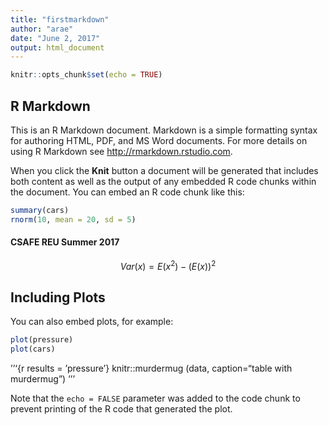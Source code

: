 ---
title: "firstmarkdown"
author: "arae"
date: "June 2, 2017"
output: html_document
---

```{r setup, include=FALSE}
knitr::opts_chunk$set(echo = TRUE)
```

## R Markdown

This is an R Markdown document. Markdown is a simple formatting syntax for authoring HTML, PDF, and MS Word documents. For more details on using R Markdown see <http://rmarkdown.rstudio.com>.

When you click the **Knit** button a document will be generated that includes both content as well as the output of any embedded R code chunks within the document. You can embed an R code chunk like this:

```{r cars}
summary(cars)
rnorm(10, mean = 20, sd = 5)
```


#### CSAFE REU Summer 2017
$$Var(x)=E(x^2)-(E(x))^2$$


## Including Plots

You can also embed plots, for example:

```{r pressure, echo=FALSE}
plot(pressure)
plot(cars)
```
'''{r results = 'pressure'}
knitr::murdermug (data, caption="table with murdermug") '''

Note that the `echo = FALSE` parameter was added to the code chunk to prevent printing of the R code that generated the plot.
